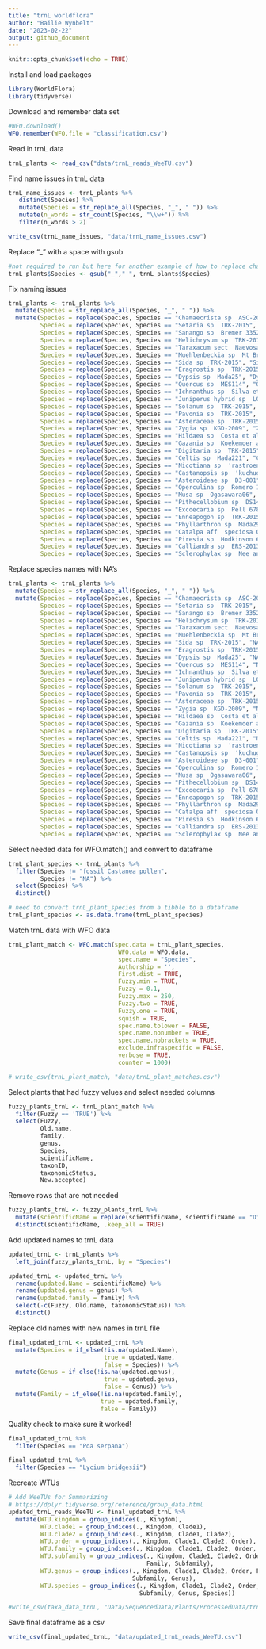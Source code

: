 ```yaml
---
title: "trnL worldflora"
author: "Bailie Wynbelt"
date: "2023-02-22"
output: github_document
---
```


```r
knitr::opts_chunk$set(echo = TRUE)
```

Install and load packages
```r
library(WorldFlora)
library(tidyverse)
```

Download and remember data set
```r
#WFO.download()
WFO.remember(WFO.file = "classification.csv")
```

Read in trnL data
```r
trnL_plants <- read_csv("data/trnL_reads_WeeTU.csv")
```

Find name issues in trnL data
```r
trnL_name_issues <- trnL_plants %>% 
   distinct(Species) %>% 
   mutate(Species = str_replace_all(Species, "_", " ")) %>% 
   mutate(n_words = str_count(Species, "\\w+")) %>% 
   filter(n_words > 2)

write_csv(trnL_name_issues, "data/trnL_name_issues.csv")
```

Replace "_" with a space with gsub
```r
#not required to run but here for another example of how to replace characters
trnL_plants$Species <- gsub("_"," ", trnL_plants$Species)
```

Fix naming issues
```r
trnL_plants <- trnL_plants %>% 
  mutate(Species = str_replace_all(Species, "_", " ")) %>% 
  mutate(Species = replace(Species, Species == "Chamaecrista sp  ASC-2009", "Chamaecrista sp."), #NA
         Species = replace(Species, Species == "Setaria sp  TRK-2015", "Setaria sp."),
         Species = replace(Species, Species == "Sanango sp  Bremer 3352", "Sanango sp."),
         Species = replace(Species, Species == "Helichrysum sp  TRK-2015", "Helichrysum sp."),
         Species = replace(Species, Species == "Taraxacum sect  Naevosa sp  6281f", "Taraxacum (sect Naevosa) sp."),
         Species = replace(Species, Species == "Muehlenbeckia sp  Mt Brockman L A Craven 2357 K L Wilson & Makinson", "Muehlenbeckia sp."),
         Species = replace(Species, Species == "Sida sp  TRK-2015", "Sida sp."),
         Species = replace(Species, Species == "Eragrostis sp  TRK-2015", "Eragrostis sp."),
         Species = replace(Species, Species == "Dypsis sp  Mada25", "Dypsis sp."),
         Species = replace(Species, Species == "Quercus sp  MES114", "Quercus sp."),
         Species = replace(Species, Species == "Ichnanthus sp  Silva et al  550", "Ichnanthus sp."),
         Species = replace(Species, Species == "Juniperus hybrid sp  LO-2009", "Juniperus sp."),
         Species = replace(Species, Species == "Solanum sp  TRK-2015", "Solanum sp."),
         Species = replace(Species, Species == "Pavonia sp  TRK-2015", "Pavonia sp."),
         Species = replace(Species, Species == "Asteraceae sp  TRK-2015", "Asteraceae sp."),
         Species = replace(Species, Species == "Zygia sp  KGD-2009", "Zygia sp."),
         Species = replace(Species, Species == "Hildaea sp  Costa et al  903", "Hildaea sp."),
         Species = replace(Species, Species == "Gazania sp  Koekemoer and Funk 1929", "Gazania sp."),
         Species = replace(Species, Species == "Digitaria sp  TRK-2015", "Digitaria sp."),
         Species = replace(Species, Species == "Celtis sp  Mada221", "Celtis sp."),
         Species = replace(Species, Species == "Nicotiana sp  'rastroensis'", "Nicotiana sp."),
         Species = replace(Species, Species == "Castanopsis sp  'kuchugouzhui'", "Castanopsis sp."),
         Species = replace(Species, Species == "Asteroideae sp  D3-001", "Asteroideae sp."),
         Species = replace(Species, Species == "Operculina sp  Romero 1701", "Operculina sp."),
         Species = replace(Species, Species == "Musa sp  Ogasawara06", "Musa sp."),
         Species = replace(Species, Species == "Pithecellobium sp  DS14533 JM1598", "Pithecellobium sp."),
         Species = replace(Species, Species == "Excoecaria sp  Pell 678", "Excoecaria sp."),
         Species = replace(Species, Species == "Enneapogon sp  TRK-2015", "Enneapogon sp."),
         Species = replace(Species, Species == "Phyllarthron sp  Mada29", "Phyllarthron sp."),
         Species = replace(Species, Species == "Catalpa aff  speciosa Olmstead 88-003", "Catalpa sp."),
         Species = replace(Species, Species == "Piresia sp  Hodkinson 601", "Piresia sp."),
         Species = replace(Species, Species == "Calliandra sp  ERS-2013", "Calliandra sp."),
         Species = replace(Species, Species == "Sclerophylax sp  Nee and Bohs 50857", "Sclerophylax sp."))

```

Replace species names with NA's
```r
trnL_plants <- trnL_plants %>% 
  mutate(Species = str_replace_all(Species, "_", " ")) %>% 
  mutate(Species = replace(Species, Species == "Chamaecrista sp  ASC-2009", "NA"),
         Species = replace(Species, Species == "Setaria sp  TRK-2015", "NA"),
         Species = replace(Species, Species == "Sanango sp  Bremer 3352", "NA"),
         Species = replace(Species, Species == "Helichrysum sp  TRK-2015", "NA"),
         Species = replace(Species, Species == "Taraxacum sect  Naevosa sp  6281f", "NA"),
         Species = replace(Species, Species == "Muehlenbeckia sp  Mt Brockman L A Craven 2357 K L Wilson & Makinson", "NA"),
         Species = replace(Species, Species == "Sida sp  TRK-2015", "NA"),
         Species = replace(Species, Species == "Eragrostis sp  TRK-2015", "NA"),
         Species = replace(Species, Species == "Dypsis sp  Mada25", "NA"),
         Species = replace(Species, Species == "Quercus sp  MES114", "NA"),
         Species = replace(Species, Species == "Ichnanthus sp  Silva et al  550", "NA"),
         Species = replace(Species, Species == "Juniperus hybrid sp  LO-2009", "NA"),
         Species = replace(Species, Species == "Solanum sp  TRK-2015", "NA"),
         Species = replace(Species, Species == "Pavonia sp  TRK-2015", "NA"),
         Species = replace(Species, Species == "Asteraceae sp  TRK-2015", "NA"),
         Species = replace(Species, Species == "Zygia sp  KGD-2009", "NA"),
         Species = replace(Species, Species == "Hildaea sp  Costa et al  903", "NA"),
         Species = replace(Species, Species == "Gazania sp  Koekemoer and Funk 1929", "NA"),
         Species = replace(Species, Species == "Digitaria sp  TRK-2015", "NA"),
         Species = replace(Species, Species == "Celtis sp  Mada221", "NA"),
         Species = replace(Species, Species == "Nicotiana sp  'rastroensis'", "NA"),
         Species = replace(Species, Species == "Castanopsis sp  'kuchugouzhui'", "NA"),
         Species = replace(Species, Species == "Asteroideae sp  D3-001", "NA"),
         Species = replace(Species, Species == "Operculina sp  Romero 1701", "NA"),
         Species = replace(Species, Species == "Musa sp  Ogasawara06", "NA"),
         Species = replace(Species, Species == "Pithecellobium sp  DS14533 JM1598", "NA"),
         Species = replace(Species, Species == "Excoecaria sp  Pell 678", "NA"),
         Species = replace(Species, Species == "Enneapogon sp  TRK-2015", "NA"),
         Species = replace(Species, Species == "Phyllarthron sp  Mada29", "NA"),
         Species = replace(Species, Species == "Catalpa aff  speciosa Olmstead 88-003", "NA"),
         Species = replace(Species, Species == "Piresia sp  Hodkinson 601", "NA"),
         Species = replace(Species, Species == "Calliandra sp  ERS-2013", "NA"),
         Species = replace(Species, Species == "Sclerophylax sp  Nee and Bohs 50857", "NA"))

```

Select needed data for WFO.match() and convert to dataframe
```r
trnL_plant_species <- trnL_plants %>% 
  filter(Species != "fossil Castanea pollen",
         Species != "NA") %>% 
  select(Species) %>% 
  distinct()

# need to convert trnL_plant_species from a tibble to a dataframe
trnL_plant_species <- as.data.frame(trnL_plant_species)

```

Match trnL data with WFO data
```r
trnL_plant_match <- WFO.match(spec.data = trnL_plant_species, 
                               WFO.data = WFO.data,
                               spec.name = "Species", 
                               Authorship = '', 
                               First.dist = TRUE, 
                               Fuzzy.min = TRUE, 
                               Fuzzy = 0.1, 
                               Fuzzy.max = 250, 
                               Fuzzy.two = TRUE, 
                               Fuzzy.one = TRUE, 
                               squish = TRUE, 
                               spec.name.tolower = FALSE, 
                               spec.name.nonumber = TRUE, 
                               spec.name.nobrackets = TRUE, 
                               exclude.infraspecific = FALSE, 
                               verbose = TRUE, 
                               counter = 1000)

# write_csv(trnL_plant_match, "data/trnL_plant_matches.csv")
```

Select plants that had fuzzy values and select needed columns
```r
fuzzy_plants_trnL <- trnL_plant_match %>% 
  filter(Fuzzy == 'TRUE') %>% 
  select(Fuzzy,
         Old.name,
         family,
         genus,
         Species,
         scientificName, 
         taxonID,
         taxonomicStatus,
         New.accepted)
```

Remove rows that are not needed 
```r
fuzzy_plants_trnL <- fuzzy_plants_trnL %>% 
  mutate(scientificName = replace(scientificName, scientificName == "Diplotaxis erucoides  subsp. cossoniana", "Diplotaxis erucoides")) %>% 
  distinct(scientificName, .keep_all = TRUE)

```

Add updated names to trnL data
```r
updated_trnL <- trnL_plants %>% 
  left_join(fuzzy_plants_trnL, by = "Species") 

updated_trnL <- updated_trnL %>% 
  rename(updated.Name = scientificName) %>% 
  rename(updated.genus = genus) %>% 
  rename(updated.family = family) %>% 
  select(-c(Fuzzy, Old.name, taxonomicStatus)) %>% 
  distinct() 
```

Replace old names with new names in trnL file
```r
final_updated_trnL <- updated_trnL %>% 
  mutate(Species = if_else(!is.na(updated.Name),
                           true = updated.Name,
                           false = Species)) %>% 
  mutate(Genus = if_else(!is.na(updated.genus),
                           true = updated.genus,
                           false = Genus)) %>% 
  mutate(Family = if_else(!is.na(updated.family),
                          true = updated.family,
                          false = Family))
```

Quality check to make sure it worked! 
```r
final_updated_trnL %>% 
  filter(Species == "Poa serpana")

final_updated_trnL %>% 
  filter(Species == "Lycium bridgesii")

```



Recreate WTUs
```r
# Add WeeTUs for Summarizing
# https://dplyr.tidyverse.org/reference/group_data.html
updated_trnL_reads_WeeTU <- final_updated_trnL %>% 
  mutate(WTU.kingdom = group_indices(., Kingdom),
         WTU.clade1 = group_indices(., Kingdom, Clade1),
         WTU.clade2 = group_indices(., Kingdom, Clade1, Clade2),
         WTU.order = group_indices(., Kingdom, Clade1, Clade2, Order),
         WTU.family = group_indices(., Kingdom, Clade1, Clade2, Order, Family),
         WTU.subfamily = group_indices(., Kingdom, Clade1, Clade2, Order, 
                                       Family, Subfamily),
         WTU.genus = group_indices(., Kingdom, Clade1, Clade2, Order, Family, 
                                   Subfamily, Genus),
         WTU.species = group_indices(., Kingdom, Clade1, Clade2, Order, Family, 
                                     Subfamily, Genus, Species))

#write_csv(taxa_data_trnL, "Data/SequencedData/Plants/ProcessedData/trnL_reads_WeeTU.csv")
```

Save final dataframe as a csv
```r
write_csv(final_updated_trnL, "data/updated_trnL_reads_WeeTU.csv")
```
